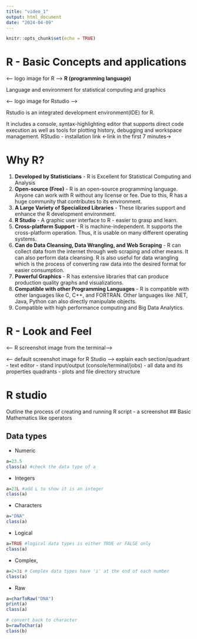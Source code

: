 ```yaml
---
title: "video_1"
output: html_document
date: "2024-04-09"
---
```


```r
knitr::opts_chunk$set(echo = TRUE)
```

# R - Basic Concepts and applications 

<-- logo image for R --> 
**R (programming language)**

Language and environment for statistical computing and graphics 

<-- logo image for Rstudio --> 

Rstudio is an integrated development environment(IDE) for R. 

It includes a console, syntax-highlighting editor that supports direct code execution as well as tools for plotting history, debugging and workspace management. 
RStudio - installation link <-link in the first 7 minutes->

# Why R? 

1. **Developed by Statisticians** - R is Excellent for Statistical Computing and Analysis 
2. **Open-source (Free)** - R is an open-source programming language. Anyone can work with R without any license or fee. Due to this, R has a huge community that contributes to its environment. 
3. **A Large Variety of Specialized Libraries** - These libraries support and enhance the R development environment.
4. **R Studio** - A graphic user interface to R - easier to grasp and learn. 
5. **Cross-platform Support** - R is machine-independent. It supports the cross-platform operation. Thus, it is usable on many different operating systems.
6. **Can do Data Cleansing, Data Wrangling, and Web Scraping** - R can collect data from the internet through web scraping and other means. It can also perform data cleansing. R is also useful for data wrangling which is the process of converting raw data into the desired format for easier consumption. 
7. **Powerful Graphics** - R has extensive libraries that can produce production quality graphs and visualizations. 
8. **Compatible with other Programming Languages** - R is compatible with other languages like C, C++, and FORTRAN. Other languages like .NET, Java, Python can also directly manipulate objects.
9. Compatible with high performance computing and Big Data Analytics. 

# R - Look and Feel

<-- R screenshot image from the terminal-->

<-- default screenshot image for R Studio --> 
explain each section/quadrant
- text editor 
- stand input/output (console/terminal/jobs)
- all data and its properties quadrants 
- plots and file directory structure

# R studio
Outline the process of creating and running R script - a screenshot 
## Basic Mathematics like operators 

## Data types 
- Numeric
```r
a=23.5
class(a) #check the data type of a 
```

- Integers
```r
a=23L #add L to show it is an integer
class(a)
```

- Characters
```r
a="DNA"
class(a)
```

- Logical 
```r
a=TRUE #logical data types is either TRUE or FALSE only
class(a)
```

- Complex, 
```r
a=2+3i # Complex data types have 'i' at the end of each number
class(a)
```

- Raw
```r
a=charToRaw("DNA")
print(a)
class(a)

# convert back to character 
b=rawToChar(a)
class(b)
```
